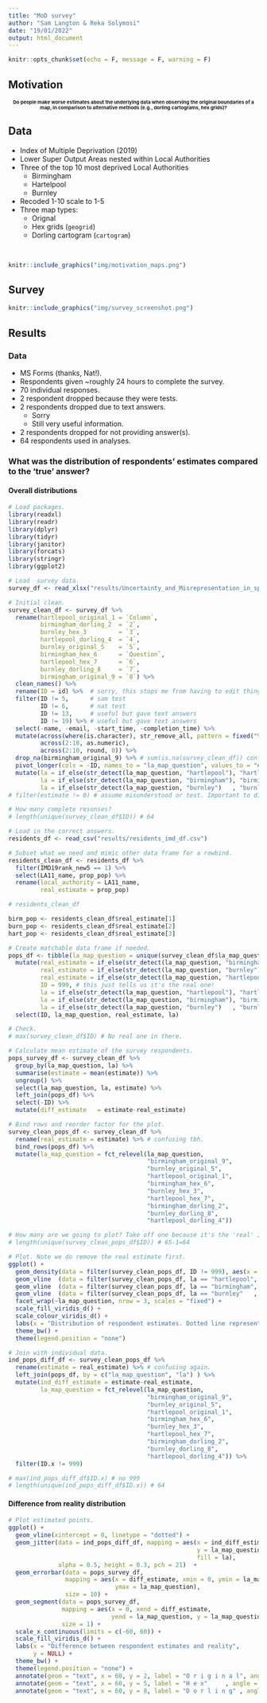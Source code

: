 ```yaml
---
title: "MoD survey"
author: "Sam Langton & Reka Solymosi"
date: "19/01/2022"
output: html_document
---
```


```r
knitr::opts_chunk$set(echo = F, message = F, warning = F)
```


## Motivation

<h1 style="font-size:1vw">

<center>

Do people make **worse** estimates about the underlying data when observing the **original boundaries** of a map, in comparison to **alternative methods** (e.g., dorling cartograms, hex grids)?

</center> 

</h1>

## Data

- Index of Multiple Deprivation (2019)
- Lower Super Output Areas nested within Local Authorities
- Three of the top 10 most deprived Local Authorities
  - Birmingham
  - Hartelpool
  - Burnley
- Recoded 1-10 scale to 1-5
- Three map types:
  - Orignal
  - Hex grids (`geogrid`)
  - Dorling cartogram (`cartogram`)

<Br>

```r
knitr::include_graphics("img/motivation_maps.png")
```


## Survey

```r
knitr::include_graphics("img/survey_screenshot.png")
```

## Results

### Data

- MS Forms (thanks, Nat!).
- Respondents given ~roughly 24 hours to complete the survey.
- 70 individual responses.
- 2 respondent dropped because they were tests.
- 2 respondents dropped due to text answers.
  - Sorry
  - Still very useful information.
- 2 respondents dropped for not providing answer(s).
- 64 respondents used in analyses.

### What was the distribution of respondents' estimates compared to the 'true' answer?

#### Overall distributions

```r
# Load packages.
library(readxl)
library(readr)
library(dplyr)
library(tidyr)
library(janitor)
library(forcats)
library(stringr)
library(ggplot2)

# Load  survey data.
survey_df <- read_xlsx("results/Uncertainty_and_Misrepresentation_in_spatial_data_(1-70).xlsx")

# Initial clean.
survey_clean_df <- survey_df %>% 
  rename(hartlepool_original_1 = `Column`,
         birmingham_dorling_2  = `2`,
         burnley_hex_3         = `3`,
         hartlepool_dorling_4  = `4`,
         burnley_original_5    = `5`,
         birmingham_hex_6      = `Question`,
         hartlepool_hex_7      = `6`,
         burnley_dorling_8     = `7`,
         birmingham_original_9 = `8`) %>% 
  clean_names() %>% 
  rename(ID = id) %>%  # sorry, this stops me from having to edit things later.
  filter(ID != 5,      # sam test
         ID != 6,      # nat test
         ID != 13,     # useful but gave text answers
         ID != 19) %>% # useful but gave text answers
  select(-name, -email, -start_time, -completion_time) %>% 
  mutate(across(where(is.character), str_remove_all, pattern = fixed("%")),
         across(2:10, as.numeric),
         across(2:10, round, 0)) %>% 
  drop_na(birmingham_original_9) %>% # sum(is.na(survey_clean_df)) confirms that this dumps ppl who missed questions.
  pivot_longer(cols = -ID, names_to = "la_map_question", values_to = "estimate") %>% 
  mutate(la = if_else(str_detect(la_map_question, "hartlepool"), "hartlepool", la_map_question),
         la = if_else(str_detect(la_map_question, "birmingham"), "birmingham", la),
         la = if_else(str_detect(la_map_question, "burnley")   , "burnley"   , la)) #%>% 
# filter(estimate != 0) # assume misunderstood or test. Important to discuss.

# How many complete resonses?
# length(unique(survey_clean_df$ID)) # 64

# Load in the correct answers.
residents_df <- read_csv("results/residents_imd_df.csv")

# Subset what we need and mimic other data frame for a rowbind.
residents_clean_df <- residents_df %>% 
  filter(IMD19rank_new5 == 1) %>% 
  select(LA11_name, prop_pop) %>% 
  rename(local_authority = LA11_name,
         real_estimate = prop_pop) 

# residents_clean_df

birm_pop <- residents_clean_df$real_estimate[1]
burn_pop <- residents_clean_df$real_estimate[2]
hart_pop <- residents_clean_df$real_estimate[3]

# Create matchable data frame if needed.
pops_df <- tibble(la_map_question = unique(survey_clean_df$la_map_question)) %>% 
  mutate(real_estimate = if_else(str_detect(la_map_question, "birmingham"), birm_pop, 0),        # 0 is a temp filler.
         real_estimate = if_else(str_detect(la_map_question, "burnley")   , burn_pop, real_estimate),
         real_estimate = if_else(str_detect(la_map_question, "hartlepool"), hart_pop, real_estimate),
         ID = 999, # this just tells us it's the real one!
         la = if_else(str_detect(la_map_question, "hartlepool"), "hartlepool", la_map_question),
         la = if_else(str_detect(la_map_question, "birmingham"), "birmingham", la),
         la = if_else(str_detect(la_map_question, "burnley")   , "burnley"   , la)) %>% 
  select(ID, la_map_question, real_estimate, la)

# Check.
# max(survey_clean_df$ID) # No real one in there.

# Calculate mean estimate of the survey respondents.
pops_survey_df <- survey_clean_df %>% 
  group_by(la_map_question, la) %>% 
  summarise(estimate = mean(estimate)) %>% 
  ungroup() %>% 
  select(la_map_question, la, estimate) %>% 
  left_join(pops_df) %>% 
  select(-ID) %>% 
  mutate(diff_estimate   = estimate-real_estimate)

# Bind rows and reorder factor for the plot.
survey_clean_pops_df <- survey_clean_df %>% 
  rename(real_estimate = estimate) %>% # confusing tbh.
  bind_rows(pops_df) %>% 
  mutate(la_map_question = fct_relevel(la_map_question,
                                       "birmingham_original_9",
                                       "burnley_original_5",
                                       "hartlepool_original_1",
                                       "birmingham_hex_6",
                                       "burnley_hex_3",
                                       "hartlepool_hex_7",
                                       "birmingham_dorling_2",
                                       "burnley_dorling_8",
                                       "hartlepool_dorling_4"))

# How many are we going to plot? Take off one because it's the 'real' ID of 999!
# length(unique(survey_clean_pops_df$ID)) # 65-1=64

# Plot. Note we do remove the real estimate first.
ggplot() +
  geom_density(data = filter(survey_clean_pops_df, ID != 999), aes(x = real_estimate, fill = la, colour = la)) +
  geom_vline  (data = filter(survey_clean_pops_df, la == "hartlepool",  ID != 999), aes(xintercept = hart_pop), linetype = "dotted", colour = "black") +
  geom_vline  (data = filter(survey_clean_pops_df, la == "birmingham",  ID != 999), aes(xintercept = birm_pop), linetype = "dotted", colour = "black") +
  geom_vline  (data = filter(survey_clean_pops_df, la == "burnley"   ,  ID != 999), aes(xintercept = burn_pop), linetype = "dotted", colour = "black") +
  facet_wrap(~la_map_question, nrow = 3, scales = "fixed") +
  scale_fill_viridis_d() +
  scale_colour_viridis_d() +
  labs(x = "Distribution of respondent estimates. Dotted line represents reality", y = NULL) +
  theme_bw() +
  theme(legend.position = "none")

# Join with individual data.
ind_pops_diff_df <- survey_clean_pops_df %>% 
  rename(estimate = real_estimate) %>% # confusing again.
  left_join(pops_df, by = c("la_map_question", "la") ) %>% 
  mutate(ind_diff_estimate = estimate-real_estimate,
         la_map_question = fct_relevel(la_map_question,
                                       "birmingham_original_9",
                                       "burnley_original_5",
                                       "hartlepool_original_1",
                                       "birmingham_hex_6",
                                       "burnley_hex_3",
                                       "hartlepool_hex_7",
                                       "birmingham_dorling_2",
                                       "burnley_dorling_8",
                                       "hartlepool_dorling_4")) %>% 
  filter(ID.x != 999)

# max(ind_pops_diff_df$ID.x) # no 999
# length(unique(ind_pops_diff_df$ID.x)) # 64
```

#### Difference from reality distribution

```r
# Plot estimated points.
ggplot() +
  geom_vline(xintercept = 0, linetype = "dotted") +
  geom_jitter(data = ind_pops_diff_df, mapping = aes(x = ind_diff_estimate,
                                                     y = la_map_question,
                                                     fill = la),
              alpha = 0.5, height = 0.3, pch = 21)  +
  geom_errorbar(data = pops_survey_df,
                mapping = aes(x = diff_estimate, xmin = 0, ymin = la_map_question,
                              ymax = la_map_question),
                size = 10) +
  geom_segment(data = pops_survey_df,
               mapping = aes(x = 0, xend = diff_estimate,
                             yend = la_map_question, y = la_map_question),
               size = 1) +
  scale_x_continuous(limits = c(-60, 60)) +
  scale_fill_viridis_d() +
  labs(x = "Difference between respondent estimates and reality",
       y = NULL) +
  theme_bw() +
  theme(legend.position = "none") +
  annotate(geom = "text", x = 60, y = 2, label = "O r i g i n a l", angle = -90) +
  annotate(geom = "text", x = 60, y = 5, label = "H e x"     , angle = -90) +
  annotate(geom = "text", x = 60, y = 8, label = "D o r l i n g" , angle = -90)
```